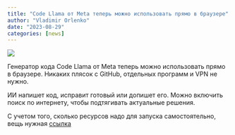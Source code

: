 ```yaml
---
title: "Code Llama от Meta теперь можно использовать прямо в браузере"
author: "Vladimir Orlenko"
date: "2023-08-29"
categories: [news]
---
```



![](thumbnail.jpg)

Генератор кода Code Llama от Meta теперь можно использовать прямо в браузере. Никаких плясок с GitHub, отдельных программ и VPN не нужно.

ИИ напишет код, исправит готовый или допишет его. Можно включить поиск по интернету, чтобы подтягивать актуальные решения.

С учетом того, сколько ресурсов надо для запуска самостоятельно, вещь нужная
[ссылка](https://huggingface.co/chat)
